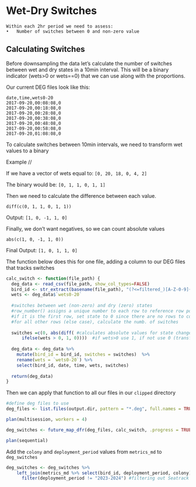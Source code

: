 
# Wet-Dry Switches

    Within each 2hr period we need to assess:
    •	Number of switches between 0 and non-zero value

## Calculating Switches

Before downsampling the data let's calculate the number of switches between wet and dry states in a 10min interval.
This will be a binary indicator (wets>0 or wets==0) that we can use along with the proportions.

Our current DEG files look like this:
```
date,time,wets0-20
2017-09-20,00:08:08,0
2017-09-20,00:18:08,0
2017-09-20,00:28:08,0
2017-09-20,00:38:08,0
2017-09-20,00:48:08,0
2017-09-20,00:58:08,0
2017-09-20,01:08:08,0
```

To calculate switches between 10min intervals, we need to transform wet values to a binary 

Example //

If we have a vector of wets equal to:
```[0, 20, 18, 0, 4, 2]```

The binary would be:
```[0, 1, 1, 0, 1, 1]```
        
Then we need to calculate the difference between each value.
  
  ```diff(c(0, 1, 1, 0, 1, 1))```
  
  Output:
  ```[1, 0, -1, 1, 0]```

Finally, we don't want negatives, so we can count absolute values
  
  ```abs(c(1, 0, -1, 1, 0))```
  
  Final Output:
  ```[1, 0, 1, 1, 0]```

The function below does this for one file, adding a column to our DEG files that tracks switches

```r
calc_switch <- function(file_path) {
  deg_data <- read_csv(file_path, show_col_types=FALSE)
  bird_id <- str_extract(basename(file_path), "(?<=filtered_)[A-Z-0-9]{5}")
  wets <- deg_data$`wets0-20`
  
  #switches between wet (non-zero) and dry (zero) states
  #row_number() assigns a unique number to each row to reference row positions
  #if it is the first row, set state to 0 since there are no rows to compare with
  #for all other rows (else case), calculate the numb. of switches 
  
  switches =c(0, abs(diff( #calculates absolute values for state changes (1 or -1 depending on direction)
      ifelse(wets > 0, 1, 0))))  #if wets>0 use 1, if not use 0 (transforms wets to binary)
  
  deg_data <- deg_data %>%
    mutate(bird_id = bird_id, switches = switches)  %>%
    rename(wets = `wets0-20`) %>%
    select(bird_id, date, time, wets, switches)
  
  return(deg_data)
}
```

Then we can apply that function to all our files in our `clipped` directory
```r

#define deg files to use
deg_files <- list.files(output.dir, pattern = "*.deg", full.names = TRUE)#[1:10] #add if you want to subset

plan(multisession, workers = 4)

deg_switches <- future_map_dfr(deg_files, calc_switch, .progress = TRUE)

plan(sequential)

```


Add the `colony` and `deployment_period` values from `metrics_md` to `deg_switches`

```r

deg_switches <- deg_switches %>%
    left_join(metrics_md %>% select(bird_id, deployment_period, colony), by = "bird_id") %>%
      filter(deployment_period != "2023-2024") #filtering out Seatrack data for now 

```


